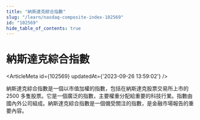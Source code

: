 ```yaml
---
title: "納斯達克綜合指數"
slug: "/learn/nasdaq-composite-index-102569"
id: "102569"
hide_table_of_contents: true
---
```



# 納斯達克綜合指數

<ArticleMeta id={102569} updatedAt={'2023-09-26 13:59:02'} />
<div className='border-solid border-b border-t-0 my-4 border-[var(--ifm-color-gray-300)]' />

納斯達克綜合指數是一個以市值加權的指數，包括在納斯達克股票交易所上市的 2500 多隻股票。它是一個廣泛的指數，主要權重分配給重要的科技行業。指數由國內外公司組成。納斯達克綜合指數是一個備受關注的指數，是金融市場報告的重要內容。
